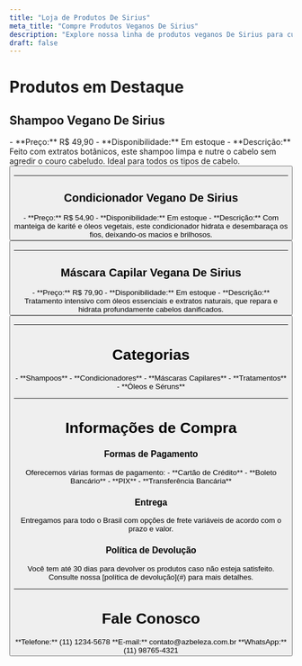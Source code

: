 ```yaml
---
title: "Loja de Produtos De Sirius"
meta_title: "Compre Produtos Veganos De Sirius"
description: "Explore nossa linha de produtos veganos De Sirius para cuidados com cabelo e beleza, disponíveis na A&Z Centro de Beleza e Bem-estar."
draft: false
---
```


# Produtos em Destaque

## Shampoo Vegano De Sirius

<Accordion client:load title="Shampoo Vegano De Sirius">
- **Preço:** R$ 49,90
- **Disponibilidade:** Em estoque
- **Descrição:** Feito com extratos botânicos, este shampoo limpa e nutre o cabelo sem agredir o couro cabeludo. Ideal para todos os tipos de cabelo.

<Button label="Comprar Agora" link="/products/shampoo-vegano-de-sirius" style="solid" />
</Accordion>

---

## Condicionador Vegano De Sirius

<Accordion client:load title="Condicionador Vegano De Sirius">
- **Preço:** R$ 54,90
- **Disponibilidade:** Em estoque
- **Descrição:** Com manteiga de karité e óleos vegetais, este condicionador hidrata e desembaraça os fios, deixando-os macios e brilhosos.

<Button label="Comprar Agora" link="/products/condicionador-vegano-de-sirius" style="solid" />
</Accordion>

---

## Máscara Capilar Vegana De Sirius

<Accordion client:load title="Máscara Capilar Vegana De Sirius">
- **Preço:** R$ 79,90
- **Disponibilidade:** Em estoque
- **Descrição:** Tratamento intensivo com óleos essenciais e extratos naturais, que repara e hidrata profundamente cabelos danificados.

<Button label="Comprar Agora" link="/products/mascara-capilar-vegana-de-sirius" style="solid" />
</Accordion>

---

# Categorias

<Accordion client:load title="Nossas Categorias">
- **Shampoos**
- **Condicionadores**
- **Máscaras Capilares**
- **Tratamentos**
- **Óleos e Séruns**
</Accordion>

---

# Informações de Compra

### Formas de Pagamento

<Notice type="info">
Oferecemos várias formas de pagamento:
- **Cartão de Crédito**
- **Boleto Bancário**
- **PIX**
- **Transferência Bancária**
</Notice>

### Entrega

<Notice type="tip">
Entregamos para todo o Brasil com opções de frete variáveis de acordo com o prazo e valor.
</Notice>

### Política de Devolução

<Notice type="warning">
Você tem até 30 dias para devolver os produtos caso não esteja satisfeito. Consulte nossa [política de devolução](#) para mais detalhes.
</Notice>

---

# Fale Conosco

<Tabs client:load>

<Tab name="Telefone">
**Telefone:** (11) 1234-5678
</Tab>

<Tab name="E-mail">
**E-mail:** contato@azbeleza.com.br
</Tab>

<Tab name="WhatsApp">
**WhatsApp:** (11) 98765-4321
</Tab>

</Tabs>
